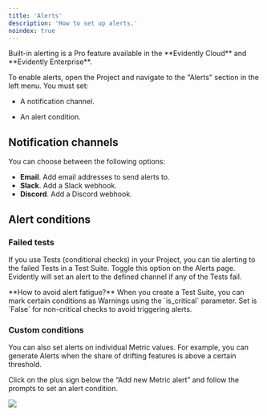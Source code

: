 ```yaml
---
title: 'Alerts'
description: 'How to set up alerts.'
noindex: true
---
```


<Info>
  Built-in alerting is a Pro feature available in the **Evidently Cloud** and **Evidently Enterprise**.
</Info>

To enable alerts, open the Project and navigate to the "Alerts" section in the left menu. You must set:

* A notification channel.

* An alert condition.

## Notification channels

You can choose between the following options:

* **Email**. Add email addresses to send alerts to.
* **Slack**. Add a Slack webhook.
* **Discord**. Add a Discord webhook.

## Alert conditions

### Failed tests

If you use Tests (conditional checks) in your Project, you can tie alerting to the failed Tests in a Test Suite. Toggle this option on the Alerts page. Evidently will set an alert to the defined channel if any of the Tests fail.

<Tip>
  **How to avoid alert fatigue?** When you create a Test Suite, you can mark certain conditions as Warnings using the `is_critical` parameter. Set is `False` for non-critical checks to avoid triggering alerts.
</Tip>

### Custom conditions

You can also set alerts on individual Metric values. For example, you can generate Alerts when the share of drifting features is above a certain threshold.

Click on the plus sign below the “Add new Metric alert” and follow the prompts to set an alert condition.

![](../.gitbook/assets/cloud/alerts.png)